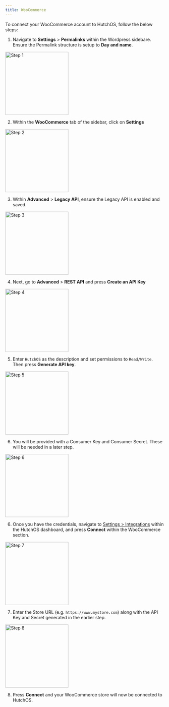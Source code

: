 ```yaml
---
title: WooCommerce
---
```


To connect your WooCommerce account to HutchOS, follow the below steps:

1. Navigate to **Settings** > **Permalinks** within the Wordpress sidebare. Ensure the Permalink structure is setup to **Day and name**.

<img height="200" src="/images/woocommerce-1.png" alt="Step 1" />

2. Within the **WooCommerce** tab of the sidebar, click on **Settings**

<img height="200" src="/images/woocommerce-2.png" alt="Step 2" />

3. Within **Advanced** > **Legacy API**, ensure the Legacy API is enabled and saved.

<img height="200" src="/images/woocommerce-3.png" alt="Step 3" />

4. Next, go to **Advanced** > **REST API** and press **Create an API Key**

<img height="200" src="/images/woocommerce-4.png" alt="Step 4" />

5. Enter `HutchOS` as the description and set permissions to `Read/Write`. Then press **Generate API key**.

<img height="200" src="/images/woocommerce-5.png" alt="Step 5" />

6. You will be provided with a Consumer Key and Consumer Secret. These will be needed in a later step.

<img height="200" src="/images/woocommerce-6.png" alt="Step 6" />

6. Once you have the credentials, navigate to [Settings > Integrations](https://web.tryhutch.co.uk/clients/settings/integrations) within the HutchOS dashboard, and press **Connect** within the WooCommerce section.

<img height="200" src="/images/woocommerce-7.png" alt="Step 7" />

7. Enter the Store URL (e.g. `https://www.mystore.com`) along with the API Key and Secret generated in the earlier step.

<img height="200" src="/images/woocommerce-8.png" alt="Step 8" />

8. Press **Connect** and your WooCommerce store will now be connected to HutchOS.
